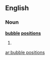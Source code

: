 ==English==

===Noun===
'''[[bubble]] [[position]]s'''

# {{plural of|[[bubble position]]}}

[[ar:bubble positions]]